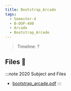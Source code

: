 ```yaml
---
title: Bootstrap_Arcade
tags:
  - Semester-4
  - B-OOP-400
  - Arcade
  - Bootstrap_Arcade
---
```

> Timeline: ?


## Files 📂

:::note 2020 Subject and Files
- [bootstrap_arcade.pdf](https://github.com/Studio-17/Epitech-Subjects/raw/main/Semester-4/B-OOP-400/Arcade/Bootstrap_Arcade/bootstrap_arcade.pdf)
:::
